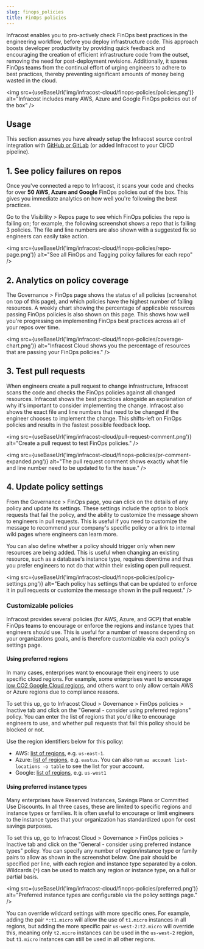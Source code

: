 ```yaml
---
slug: finops_policies
title: FinOps policies
---
```



Infracost enables you to pro-actively check FinOps best practices in the engineering workflow, before you deploy infrastructure code. This approach boosts developer productivity by providing quick feedback and encouraging the creation of efficient infrastructure code from the outset, removing the need for post-deployment revisions. Additionally, it spares FinOps teams from the continual effort of urging engineers to adhere to best practices, thereby preventing significant amounts of money being wasted in the cloud.

<img
  src={useBaseUrl('img/infracost-cloud/finops-policies/policies.png')}
  alt="Infracost includes many AWS, Azure and Google FinOps policies out of the box"
/>

## Usage

This section assumes you have already setup the Infracost source control integration with [GitHub or GitLab](/docs/integrations/cicd/#source-control-integrations-recommended) (or added Infracost to your CI/CD pipeline).

## 1. See policy failures on repos

Once you've connected a repo to Infracost, it scans your code and checks for over **50 AWS, Azure and Google** FinOps policies out of the box. This gives you immediate analytics on how well you're following the best practices.

Go to the Visibility > Repos page to see which FinOps policies the repo is failing on; for example, the following screenshot shows a repo that is failing 3 policies. The file and line numbers are also shown with a suggested fix so engineers can easily take action.

<img
  src={useBaseUrl('img/infracost-cloud/finops-policies/repo-page.png')}
  alt="See all FinOps and Tagging policy failures for each repo"
/>

## 2. Analytics on policy coverage

The Governance > FinOps page shows the status of all policies (screenshot on top of this page), and which policies have the highest number of failing resources. A weekly chart showing the percentage of applicable resources passing FinOps policies is also shown on this page. This shows how well you're progressing on implementing FinOps best practices across all of your repos over time.

<img
  src={useBaseUrl('img/infracost-cloud/finops-policies/coverage-chart.png')}
  alt="Infracost Cloud shows you the percentage of resources that are passing your FinOps policies."
/>

## 3. Test pull requests

When engineers create a pull request to change infrastructure, Infracost scans the code and checks the FinOps policies against all changed resources. Infracost shows the best practices alongside an explanation of why it's important to consider implementing the change. Infracost also shows the exact file and line numbers that need to be changed if the engineer chooses to implement the change. This shifts-left on FinOps policies and results in the fastest possible feedback loop.

<img
  src={useBaseUrl('img/infracost-cloud/pull-request-comment.png')}
  alt="Create a pull request to test FinOps policies."
/>

<img
  src={useBaseUrl('img/infracost-cloud/finops-policies/pr-comment-expanded.png')}
  alt="The pull request comment shows exactly what file and line number need to be updated to fix the issue."
/>

## 4. Update policy settings

From the Governance > FinOps page, you can click on the details of any policy and update its settings. These settings include the option to block requests that fail the policy, and the ability to customize the message shown to engineers in pull requests. This is useful if you need to customize the message to recommend your company's specific policy or a link to internal wiki pages where engineers can learn more.

You can also define whether a policy should trigger only when new resources are being added. This is useful when changing an existing resource, such as a database's instance type, requires downtime and thus you prefer engineers to not do that within their existing open pull request.

<img
  src={useBaseUrl('img/infracost-cloud/finops-policies/policy-settings.png')}
  alt="Each policy has settings that can be updated to enforce it in pull requests or customize the message shown in the pull request."
/>

### Customizable policies

Infracost provides several policies (for AWS, Azure, and GCP) that enable FinOps teams to encourage or enforce the regions and instance types that engineers should use. This is useful for a number of reasons depending on your organizations goals, and is therefore customizable via each policy's settings page.

#### Using preferred regions

In many cases, enterprises want to encourage their engineers to use specific cloud regions. For example, some enterprises want to encourage [low CO2 Google Cloud regions](https://cloud.google.com/sustainability/region-carbon), and others want to only allow certain AWS or Azure regions due to compliance reasons.

To set this up, go to Infracost Cloud > Governance > FinOps policies > Inactive tab and click on the "General - consider using preferred regions" policy. You can enter the list of regions that you'd like to encourage engineers to use, and whether pull requests that fail this policy should be blocked or not.

Use the region identifiers below for this policy:

- AWS: [list of regions](https://aws.amazon.com/about-aws/global-infrastructure/regional-product-services/), e.g. `us-east-1`.
- Azure: [list of regions](https://cloud.google.com/about/locations/), e.g. `eastus`. You can also run `az account list-locations -o table` to see the list for your account.
- Google: [list of regions](https://cloud.google.com/about/locations/), e.g. `us-west1`

#### Using preferred instance types

Many enterprises have Reserved Instances, Savings Plans or Committed Use Discounts. In all three cases, these are limited to specific regions and instance types or families. It is often useful to encourage or limit engineers to the instance types that your organization has standardized upon for cost savings purposes.

To set this up, go to Infracost Cloud > Governance > FinOps policies > Inactive tab and click on the "General - consider using preferred instance types" policy. You can specify any number of region/instance type or family pairs to allow as shown in the screenshot below. One pair should be specified per line, with each region and instance type separated by a colon. Wildcards (`*`) can be used to match any region or instance type, on a full or partial basis.

<img
  src={useBaseUrl('img/infracost-cloud/finops-policies/preferred.png')}
  alt="Preferred instance types are configurable via the policy settings page."
/>

You can override wildcard settings with more specific ones. For example, adding the pair `*:t1.micro` will allow the use of `t1.micro` instances in all regions, but adding the more specific pair `us-west-2:t2.micro` will override this, meaning only `t2.micro` instances can be used in the `us-west-2` region, but `t1.micro` instances can still be used in all other regions.
